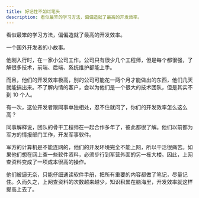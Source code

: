 ```yaml
---
title: 好记性不如烂笔头
description: 看似最笨的学习方法，偏偏造就了最高的开发效率。
---
```



<Callout>看似最笨的学习方法，偏偏造就了最高的开发效率。</Callout>

一个国外开发者的小故事。

他刚入行时，在一家小公司工作。公司只有很少几个工程师，但是每个都很强，了解很多技术，前端、后端、系统维护都能上手。

而且，他们的开发效率极高，别的公司可能花一两个月才能做出的东西，他们几天就能搞出来。不了解内情的客户，会以为他们是一个很大的技术团队，但是其实不到 10 个人。

有一次，这位开发者跟同事单独相处，忍不住就问了，你们的开发效率怎么这么高？

同事解释说，团队的骨干工程师在一起合作多年了，彼此都很了解。他们以前都为军方的情报部门工作，开发军事软件。

军方的计算机是不能连网的，他们的开发环境完全不能上网，所以干活很痛苦。如果他们想在网上查一些软件资料，必须步行到军营外面的另一栋大楼。因此，上网查资料变成了一项成本很高的操作。

他们被逼无奈，只能仔细通读软件手册，把所有重要的内容都做了笔记，尽量记住。久而久之，上网查资料的次数越来越少，知识积累在脑海里，开发效率就这样提高上去了。

